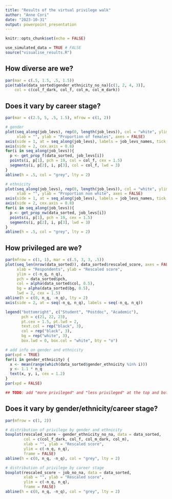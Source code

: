 ```yaml
---
title: "Results of the virtual privilege walk"
author: "Anne Cori"
date: "2023-10-31"
output: powerpoint_presentation
---
```


```r
knitr::opts_chunk$set(echo = FALSE)
```

```r
use_simulated_data = TRUE # FALSE
source("visualise_results.R")
```

## How diverse are we?
```r
par(mar = c(.5, 1.5, .5, 1.5))
pie(table(data_sorted$gender_ethnicity_no_na)[c(1, 2, 4, 3)],
    col = c(col_f_dark, col_f, col_m, col_m_dark))
```

## Does it vary by career stage?
```r
par(mar = c(2.5, 5, .5, 1.5), mfrow = c(1, 2))

# gender
plot(seq_along(job_levs), rep(0, length(job_levs)), col = "white", ylim = c(0, 1),
     xlab = "", ylab = "Proportion of females", axes = FALSE)
axis(side = 1, at = seq_along(job_levs), labels = job_levs_names, tick = FALSE, cex.axis = 0.8)
axis(side = 2, cex.axis = 0.8)
for(i in seq_along(job_levs)){
  p <- get_prop_f(data_sorted, job_levs[i])
  points(i, p[1], pch = 19, col = col_f, cex = 1.5)
  segments(i, p[2], i, p[3], col = col_f, lwd = 3)
}
abline(h = .5, col = "grey", lty = 2)

# ethnicity
plot(seq_along(job_levs), rep(0, length(job_levs)), col = "white", ylim = c(0, 1),
     xlab = "", ylab = "Proportion non white", axes = FALSE)
axis(side = 1, at = seq_along(job_levs), labels = job_levs_names, tick = FALSE, cex.axis = 0.8)
axis(side = 2, cex.axis = 0.8)
for(i in seq_along(job_levs)){
  p <- get_prop_nw(data_sorted, job_levs[i])
  points(i, p[1], pch = 19, cex = 1.5)
  segments(i, p[2], i, p[3], lwd = 3)
}
abline(h = .5, col = "grey", lty = 2)
```

## How privileged are we?

```r
par(mfrow = c(1, 1), mar = c(.5, 3, 3, .5))
plot(seq_len(nrow(data_sorted)), data_sorted$rescaled_score, axes = FALSE,
     xlab = "Respondents", ylab = "Rescaled score",
     ylim = c(-n_q, n_q),
     pch = data_sorted$pch,
     col = alpha(data_sorted$col, 0.5),
     bg = alpha(data_sorted$bg, 0.5),
     lwd = 2, cex = 1.5)
abline(h = c(0, n_q, -n_q), lty = 2)
axis(side = 2, at = seq(-n_q, n_q), labels = seq(-n_q, n_q))

legend("bottomright", c("Student", "Postdoc", "Academic"),
       pch = c(21, 22, 23),
       pt.cex = 1.5, pt.lwd = 2,
       text.col = rep("black", 3),
       col = rep("black", 3),
       bg = rep("white", 3),
       box.lwd = 0, box.col = "white", bty = "o")

# add info on gender and ethnicity
par(xpd = TRUE)
for(i in gender_ethnicity) {
  x <- mean(range(which(data_sorted$gender_ethnicity %in% i)))
  y <- 1.1 * n_q
  text(x, y, i, cex = 1.2)
}
par(xpd = FALSE)

## TODO: add "more privileged" and "less privileged" at the top and bottom of the graph to make it clear and make sure the questions are asked in a clear way and answers interpreted in the same way. 

```

## Does it vary by gender/ethnicity/career stage?

```r
par(mfrow = c(1, 2))

# distribution of privilege by gender and ethnicity
boxplot(rescaled_score ~ gender_ethnicity_no_na, data = data_sorted,
        col = c(col_f_dark, col_f, col_m_dark, col_m),
        xlab = "", ylab = "Rescaled score",
        ylim = c(-n_q, n_q),
        frame = FALSE)
abline(h = c(0, n_q, -n_q), col = "grey", lty = 2)

# distribution of privilege by career stage
boxplot(rescaled_score ~ job_no_na, data = data_sorted,
        xlab = "", ylab = "Rescaled score",
        ylim = c(-n_q, n_q),
        frame = FALSE)
abline(h = c(0, n_q, -n_q), col = "grey", lty = 2)
```


